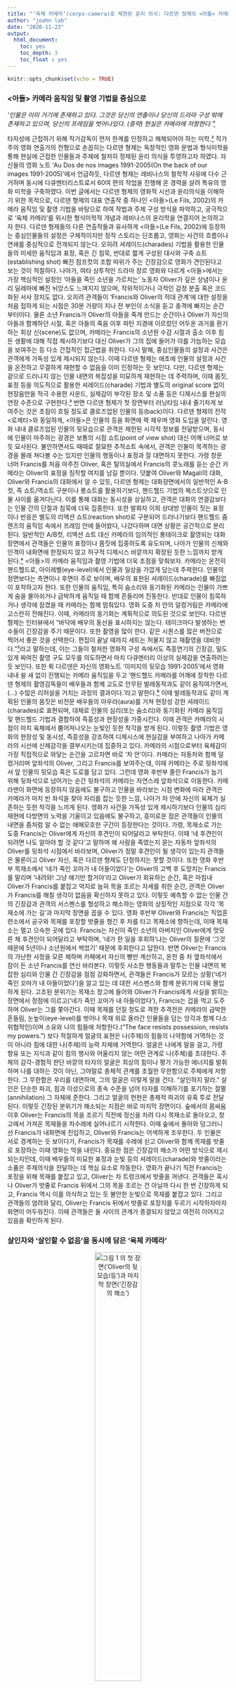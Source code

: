 ```yaml
---
title: "‘육체 카메라’(corps-camera)로 체현된 윤리 의식: 다르덴 형제의 <아들> 카메라 움직임 및 촬영 기법을 중심으로"
author: "joahn lab"
date: "2020-11-23"
output: 
  html_document:
    toc: yes
    toc_depth: 3
    toc_float : yes
---
```


```r
knitr::opts_chunk$set(echo = TRUE)
```

### <아들> 카메라 움직임 및 촬영 기법을 중심으로

<i>‘인물은 이미 거기에 존재하고 있다. 그것은 당신의 연출이나 당신의 드라마 구성 밖에 존재하고 있으며,
당신의 프레임을 벗어나있다. (중략) 현실은 카메라에 저항한다.’</i><span id="a1">[¹](#1)</span>

  타자성에 근접하기 위해 작가감독이 먼저 한계를 인정하고 해체되어야 하는 미학.<span id="a2">[²](#2)</span> 작가주의 영화 연출가의 전형으로 손꼽히는 다르덴 형제는 독창적인 영화 문법과 형식미학을 통해 현실에 근접한 인물들과 주제에 철저히 정제된 윤리 의식을 투영하고자 하였다. 자신들의 영화 노트 ‘Au Dos de nos images 1991-2005(On the back of our images 1991-2005)’에서 언급하듯, 다르덴 형제는 레비나스의 철학적 사유에 다수 근거하며 동시에 다큐멘터리스트로서 60여 편의 작업을 진행해 온 경력을 살려 특유의 영화 미학을 구축하였다. 이번 글에서는 다르덴 형제의 영화적 시선과 윤리의식을 이해하기 위한 목적으로, 다르덴 형제의 대표 연출작 중 하나인 <아들>(Le Fils, 2002)의 카메라 움직임 및 촬영 기법을 바탕으로 하여 작법과 주제 구성 방식을 파악하고, 궁극적으로 ‘육체 카메라’를 위시한 형식미학적 개념과 레비나스의 윤리학을 연결지어 논의하고자 한다.
  다르덴 형제들의 다른 연출작들과 유사하게 <아들>(Le Fils, 2002)에 등장하는 중심인물들의 설정은 구체적이지만 정작 스토리는 단조롭고, 영화는 사건의 흐름이나 연쇄를 중심적으로 전개되지 않는다. 오히려 셔레이드(charades) 기법을 활용한 인물들의 미세한 움직임과 표정, 혹은 긴 침묵, 반대로 짧게
구성된 대사와 구축 쇼트(establishing shot) 빠진 점프컷의 조합 따위가 주는 긴장감으로 영화가 견인된다고 보는 것이 적절하다. 나아가, 여타 상투적인 드라마 장르 영화와 다르게 <아들>에서는 가장 핵심적인 설정인 ‘아들을 죽인 소년을 가르치는’ 노동자 Oliver가 깊은 상념이나 윤리 딜레마에 빠진 뉘앙스도 느껴지지 않으며, 작위적이거나 극적인 감정 분출 혹은 코드화된 서사 장치도 없다. 오히려 관객들이 ‘Francis와 Oliver의 적대 관계’에 대한 설정을 처음 접하게 되는 시점은 30분 가량이 지나 전 부인이 소식을 듣고 충격에 빠지는 순간부터이다. 물론 소년 Francis가 Oliver의 아들을 죽게 만드는
순간이나 Oliver가 자신의 아들과 함께하던 시절, 혹은 아들의 죽음 이후 파탄 지경에 이르렀던 어두운 과거를 환기하는 회상 신(scene)도 없으며, 카메라는 Francis의 소년원 수감 시절과 출소 이후 힘든 생활에 대해 직접 제시하기보다 대신 Oliver가 그의 집에 들어가 이를 가늠하는 모습을 보여주는 등 다소 간접적인 접근법을 취한다. 다시 말해, 중심인물들의 설정과 사건은 관객에게 가독성 있게 제시되지 않는다. 이때 다르덴 형제는 애초에 인물의 설정과 사건을 온전하고 무결하게 재현할 수 없음을 이미 인정하는 듯 보인다. 다만, 다르덴 형제는 겉으로 드러나지 않는 인물 내면의 복잡성을 미묘하게 재현하는 데 주력하며, 이때 몸짓, 표정 등을 의도적으로 활용한 셔레이드(charade) 기법과 별도의 original score 없이 현장음만을 적극 수용한 사운드, 실제감이 부각된 장소 및 소품 등은 디제시스를 현실의 연장 수준으로 구현한다.<span id="a3">[³](#3)</span>
  반면 다르덴 형제가 첫 장면부터 러닝타임 내내 줄기차게 보여주는 것은 초점이 흐릴 정도로 클로즈업된 인물의 등(back)이다. 다르덴 형제의 전작 <로제타>와 동일하게, <아들>은 인물의 등을 화면에 꽉 채우며 영화 도입을 알린다. 영화 내내 클로즈업된 인물의 뒷모습으로 관객은 제한된 시각적 정보를 전달받으며, 동시에 인물이 마주하는 광경은 보통의 시점 쇼트(point of view shot) 대신 어깨 너머로 보듯 묘사된다. 불안하면서도 때때로 절묘한 추적쇼트 속에서, 관객은 인물이 목격하는 광경을 몰래 쳐다볼 수는 있지만 인물의 행동이나 표정과 잘 대면하지 못한다. 가령 창문 너머 Francis를 처음 마주친 Oliver, 혹은 탈의실에서 Francis의 콧노래를 듣는 순간 카메라는 Oliver의 표정을 짐작할 여지를 남길 뿐이다. 덧붙여 Oliver와 Magali의 대화, Oliver와 Francis의 대화에서 알 수 있듯, 다르덴 형제는 대화장면에서의 일반적인 A-B컷, 즉 쇼트/역쇼트 구분이나 롱쇼트를 활용하기보다, 핸드헬드 기법의 체스트샷으로 인물 사이를 옮겨다닌다. 이를 통해 대화는 동시성을 상실하고, 관객은 대화의 연결감보다는 인물 간의 단절과 침묵에 더욱 집중한다. 또한 발화자 이외 상대방 인물이 짓는 표정이나 반응은 별도의 리액션 쇼트(reaction shot)로 구분되어 드러나기보다 핸드헬드 줌렌즈의 움직임 속에서 프레임 안에 들어왔다, 나갔다하며 대면 상황은 공간적으로 분리된다. 일반적인 A/B컷, 리액션 쇼트 대신 카메라의 임의적인 롱테이크로 촬영되는 대화 장면에서 관객들은 인물의 표정이나 몸짓에 집중하도록 유도되며, 나아가 인물의 신체와 인격이 내화면에 한정되지 않고 허구적 디제시스 바깥까지 확장된 듯한 느낌까지 받게 된다.<span id="a4">[⁴](#4)</span>
<아들>의 카메라 움직임과 촬영 기법에 더욱 초점을 맞춰보자. 카메라는 온전히 핸드헬드로, 아이레벨(eye-level)에서 인물과 일상을 가깝게 담는데 주력한다. 인물의 정면보다는 측면이나 후면이 주로 보이며, 배우의 표현된 셔레이드(charade)를 빠짐없이 포착하고자 한다. 또한 인물의 움직임, 특히
숨소리와 동기화된 카메라는 인물이 가쁘게 숨을 몰아쉬거나 급박하게 움직일 때 함께 흔들리며 진동한다. 반대로 인물이 침묵하거나 생각에 잠겼을 때 카메라는 함께 멈춰있다. 영화 도중 차 안의 덜컹거림은 카메라에 고스란히 전해진다. 
 이때, 카메라의 동기화는 계획적으로 의도된 것으로 보인다. 다르덴 형제는 인터뷰에서 “바닥에 배우의 동선을 표시하지는 않는다. 테이크마다 발생하는 변수들이 긴장감을 주기 때문이다. 또한 촬영을 많이 한다. 같은 시퀀스를 많은 버전으로 찍어서 좋은 것을 선택한다. 편집이 끝날 때까지 세트는 허물지 않고 재촬영을 대비한다.”<span id="a5">[⁵](#5)</span>라고 말하는데, 이는 그들이 철저한 영화적 구성 속에서도 즉흥연기의 긴장감, 밀도
있게 짜여진 촬영 구도 모두를 의도하면서 마치 다큐멘터리 이상의 실제감을 연출하려는 듯 보인다. 또한 뤽 다르덴은 자신의 영화노트 ‘이미지의 뒷모습 1991-2005’에서 영화 내내 쉴 새 없이 진행되는 카메라 움직임을 두고 ‘핸드헬드 카메라를 어깨에 장착한 다르덴 형제의 촬영감독들이 배우들과 함께 고도로
안무된 발레동작과도 같이 움직여가면서, (...) 수많은 리허설을 거치는 과정의 결과이다.’라고 말한다.<span id="a6">[⁶](#6)</span>
  이때 발레동작과도 같이 계획된 인물의 몸짓은 비전문 배우들의 아우라(aura)를 거쳐 현장성 강한 셔레이드(charades)로 표현되며, 대체로 인물의 심리(또는 숨소리)와 동기화된 카메라 움직임 및 핸드헬드 기법과 결합하여 즉흥성과 현장성을 가중시킨다. 이때 관객은 카메라의 시점이 마치 육체에서
뿜어져나오는 눈빛인 듯한 착각을 받게 된다. 
  이렇듯 촬영 기법은 영화의 현장성 및 동시성, 즉흥성을 강조하여 디제시스에 현실감을 부여하고 나아가
카메라의 시선에 신체감각을 결부시키는데 집중하고 있다. 카메라의 시점으로부터 육체감이 가장 직접적으로 와닿는 순간을 고르자면 바로 ‘차 안’이다. 카메라는 자동차와 함께 덜컹거리며 앞좌석의 Oliver, 그리고 Francis를 보여주는데, 이때 카메라는 주로 뒷좌석에서 앞 인물의 뒷모습 혹은 도로를 담고
있다. 그런데 영화 후반부 졸린 Francis가 눕기 위해 뒷좌석으로 넘어가는 순간 뒷좌석의 카메라는 자연스레 앞좌석으로 이동한다. 카메라맨이 화면에 등장하지 않음에도 불구하고 인물을 바라보는 시점 변화에 따라 관객은 카메라가 마치 빈 좌석을 찾아 자리를 잡는 듯한 느낌, 나아가 차 안에 자신의 육체가 실존하는 듯한 착각을 느끼게 된다.
  영화가 사건을 가독성 있게 제시하기보다 인물의 심리 재현에 다방면의 노력을 기울이고 있음에도 불구하고, 흥미로운 점은 관객들이 인물의 내면을 좀처럼 알 수 없는 애매모호한 구간이 등장한다는 것이다. 가령, 목재소로 가는 도중 Francis는 Oliver에게 자신의 후견인이 되어달라고 부탁한다. 이때 ‘네
후견인이 되려면 나도 알아야 할 것 같다’고 말하며 왜 사람을 죽였는지 묻는 자동차 앞좌석의 Oliver를 뒷좌석 시점에서 바라보며, Oliver가 정말 후견인이 될 생각이 있는지 관객들은 물론이고 Oliver 자신, 혹은 다르덴 형제도 단정하지는 못할 것이다. 또한 영화 후반부 목재소에서 ‘네가 죽인 꼬마가 내 아들이었다’는 Oliver의 고백 후 도망치는 Francis를 말리며 ‘내려와! 그냥 얘기만 할거야’라고 Oliver가 회유하는 순간, 혹은 마침내 Oliver가 Francis를 붙잡고 억지로 눕혀 목을 조르는 자세를 취한 순간, 관객은 Oliver가 Francis를 해칠 생각이 없음을 확신하지 못하고 있다.
  이렇듯 예측할 수 없는 인물 간의 긴장감과 관객의 서스펜스를 형성하고 해소하는 영화의 상징적인 지점으로 각각 ‘목재소에 가는 길’과 마지막 장면을 꼽을 수 있다. 영화 후반부 Oliver와 Francis는 직업훈련소에서 공구와 목재를 포장할 밧줄을 챙긴 후 차를 타고 목재소에 향하는데, 이때 목재소는 멀고
으슥한 곳에 있다. Francis는 자신이 죽인 소년의 아버지인 Oliver에게 멋모른 채 후견인이 되어달라고 부탁하며, ‘네가 한 일을 후회하’냐는 Oliver의 질문에 ‘그것 때문에 5년이나 소년원에서 썩었기’ 때문에 후회한다고 답한다. 반면 Oliver는 Francis의 가난한 사정을 모른 체하며 카페에서 자신의
빵만 계산하고, 운전 중 차 옆좌석에서 잠이 든 소년 Francis를 연신 바라본다. 이렇듯 사소한 행동들과 말투는 인물 내면의 복잡한 심리와 인물 간 긴장감을 점점 강화하면서, 관객들은 Francis가 모르는 상황(‘네가 죽인 꼬마가 내 아들이었다’)을 알고 있는 데 대한 서스펜스와 함께 분위기에 더욱 몰입하게 된다. 고조된 분위기는 목재소 창고에 들어와 Oliver가 Francis에게 사실을 밝히는 장면에서 정점에 이르고(‘네가 죽인 꼬마가 내 아들이었다’), Francis는 겁을 먹고 도주하며 Oliver는 그를 쫓아간다. 이때 목재를 던질 정도로 격한 추격전은 카메라의 급박한 흔들림, 눈높이(eye-level)를 벗어나 목재 위로 올라간 인물들을 담는 앙각과 함께 다소 위협적인)이며 소유와 나의 힘들에 저항한다.(“The face resists possession, resists my powers.”) 보다 적절하게 얼굴의 표현은 나(주체)의 힘들의 나약함에 거역하는 것이 아니라 힘에 대한 나(주체)의 능력 자체에 거역한다. 얼굴은 나에게 말을 걸고, 가령 향유 또는 지식과 같이 힘의 행사와 어울리지 않는 어떤 관계로 나(주체)를 초대한다. 주체의 감각-경험적 판단 바깥의 타자의 얼굴은 최상의 힘이나 평가 가능한 에너지를 발휘하며 나를 대하는 것이 아닌, 그야말로 총체적 관계를 초월한 무한함으로 주체에게 저항한다. 그 무한함은 우리를 대면하며, 그의 얼굴은 이렇게 말을 건다. “살인하지 말라.” 살인은 단순한 파괴, 힘과 이성으로의 종속 수준을 넘어 타자를 이해하기를 포기하는 절멸(annihilation) 그 자체에 준한다. 그리고 얼굴의 현현은 총체적 파괴의 유혹 투로 전달된다.
이렇듯 긴장된 분위기가 해소되는 지점은 바로 마지막 장면이다. 숲에서의 몸싸움 이후 Oliver는 Francis의 목을 조르기 직전에 정신을 차려 다시 목재소로 돌아오고, 창고에서 가져온 목재들을 차수레에 실어나르기 시작한다. 이때 숲에서 돌아와 덩그러니 선 Francis가 내화면에 진입하고, Oliver와 Francis는
어색하게 조우한다. 두 인물은 서로 경계하는 듯 보이다가, Francis가 목재를 수레에 싣고 Oliver와 함께 목재를 밧줄로 포장하는 이때 영화는 막을 내린다. 중요한 점은 긴장감의 해소가 어떤 방식으로 제시되는지인데, 이때 배우들의 미묘한 표정과 눈빛 등의 셔레이드(charade)와 밧줄이라는 소품은
주제의식을 전달하는 데 핵심 요소로 작동한다.
영화가 끝나기 직전 Francis는 포장을 위해 목재를 붙잡고 있고, Oliver는 차 트렁크에서 밧줄을 꺼낸다. 관객들은 혹시나 Oliver가 밧줄로 Francis 뒤에서 그의 목을 조르는 건 아닐까 다시 한 번 긴장하게 되고, Francis 역시 이를 의식하고 있는 듯 불안한 눈빛으로 목재를 붙잡고 있다. 그리고 관객들의 염려와 달리, Oliver는 Francis 뒤에서 밧줄로 포장지를 두르기 시작하자마자 화면이 어두워진다. 이때 관객들은 둘 사이의 관계가 종결되지 않았고 여전히 이어지고 있음을 확인하게 된다.

### 살인자와 ‘살인할 수 없음’을 동시에 담은 ‘육체 카메라’

<center>
![그림 1 <아들>의 첫 장면(‘Oliver의 뒷모습/등’)과 마지막 장면(‘긴장감의 해소’)](/home/joahn/documents/blog/content/posts/lefils.png){ width=50% }
</center>

  영화 중반 직업훈련을 마친 Francis를 집에 바래다주는 Oliver에게 전 부인 Magali가‘왜 그러는 거야?’라고 물었을 때, Oliver는 ‘나도 모르겠어’라고 답한다. Oliver가 왜 러닝타임 내내 Francis와 관계를 이어나가는 것을 포기하지 않았는지 납득하기란 쉽지 않으며, 영화가 끝난 이후 둘은 어떻게 관계를 이어나갈 것인지는 묘연하다. 다만 다르덴 형제가 자신들의 영화 미학과 작법에 투영한 윤리의식을 점검하면서 두 인물의 관계맺기가 시사하는 바를 추론해 볼 수 있으며, 이 글에서는 레비나스 사유와의 연결에 집중하고자 한다.
  다르덴 형제 특유의 작가주의 연출 미학은 그들이 영화를 무엇으로 이해하고 있는지에서 출발한다. 다르덴 형제는 영화를 ‘인간성에 접근하는 방식’이며(a way of gaining access to humanity), ‘영화의 사명은 인간(적) 응시를 포착하는 것’(the vocation of cinema is to capture the human gaze)<span id="a7">[⁷](#7)</span>으로 규정한다. 이때 다르덴 형제가 제시하고자 하는 인간성에 가장 큰 지대한 영향을 준 사상가로 단연 레비나스를 뽑을 수 있다. ‘타자의 현상학’을 전면에 내세운 철학자 레비나스는 다르덴 형제의 영화가 지향하는 인간적 응시, 즉 타자성(alterity)을 완결 및 고정된 총체(totality)의 일부 혹은 자기-동일성(self-sameness)으로 편입하지 않으려는 미학적 도전의 풍부한 이론적 바탕을 제공한다. 실제로 다르덴 형제의 첫 장편 극영화 연출작이자 공교롭게 레비나스가 세상을 떠난 당시 촬영된 <약속>(La Promesse, 1996)에 대해 뤽 다르덴은 이렇게 회고한다. ‘그 영화(‘약속’)는 궁극적으로 대면-마주침에 도달하기 위한 시도로 볼 수 있다.’<span id="a8">[⁸](#8)</span>
 대면-마주침(‘face-to-face encounter’)은 레비나스가 주창한 타인의 얼굴(‘visage/face of the Other/other’) 개념과 직결된다. 이때 얼굴은 ‘나와 타인 사이에 일어나는 윤리적 사건’으로서 총체(totality)를 벗어난 현현(‘epiphany’)이며 소유와 나의 힘들에 저항한다.(“The face resists possession, resists my powers.”) 보다 적절하게 얼굴의 표현은 나(주체)의 힘들의 나약함에 거역하는 것이 아니라 힘에 대한 나(주체)의 능력 자체에 거역한다. 얼굴은 나에게 말을 걸고, 가령 향유 또는 지식과 같이 힘의 행사와 어울리지 않는 어떤 관계로 나(주체)를 초대한다.<span id="a9">[⁹](#9)</span> 주체의 감각-경험적 판단 바깥의 타자의 얼굴은 최상의 힘이나 평가 가능한 에너지를 발휘하며 나를 대하는 것이 아닌, 그야말로 총체적 관계를 초월한 무한함으로 주체에게 저항한다. 그 무한함은 우리를 대면하며, 그의 얼굴은 이렇게 말을 건다. <strong>“살인하지 말라.”</strong><span id="a10">[¹⁰](#10)</span> 살인은 단순한 파괴, 힘과 이성으로의 종속 수준을 넘어 타자를 이해하기를 포기하는 절멸(annihilation) 그 자체에 준한다. 그리고 얼굴의 현현은 총체적 파괴의 유혹으로서뿐만 아니라, 이 유혹과 시도에 대한 순수하게 윤리적인 불가능성으로서 살인의 유혹에 대한 무한함을 재단할 가능성을 생산한다. 결국 얼굴의 현현과 ‘살인할 수 없음’은 모두 윤리적이다.<span id="a11">[¹¹](#11)</span>

<center>
![그림 2 <로제타>(Rosetta, 1999)의 마지막 시퀀스](/home/joahn/documents/blog/content/posts/rosetta.png){ width=50%}
</center>

<아들>의 전작이자 형식상 유사한 <로제타>의 마지막 장면은 다르덴 형제가 레비나스의 ‘살인할 수 없음’과 ‘대면-마주침’ 개념을 영상 매체에 구현하는 방식을 효과적으로 보여준다. 빈민 실업자인 주인공 로제타는 결말부에 이르러 자신이 생활하는 여행용 캠핑카 안에서 자살을 시도하는데, 이때 가스가 다 떨어진다. 얼마 남지 않은 돈으로 가스통을 산 후 캠핑카로 힘겹게 옮기다가, 배신한 친구 리케의 분노한 눈빛에 좌절하며 주저앉는다. 이때 리케는 주저앉아 흐느끼는 로제타를 일으켜 세워주고, 로제타는 화면 밖 리케를 바라본다. 다르덴 형제는 로제타와 리케의 대면을 내화면에 가독성 있게 제시하는 대신, 리케의 얼굴을 관객이 볼 수 없도록, 나아가 로제타가 단지 리케뿐 아니라 타자의 얼굴을 마주하는 듯 제시한다. 이 얼굴은 신이 아닌 리케의 형상으로, 압도적인 위력이 아닌 가르침의 무한함으로 로제타를 대면한다. 이 얼굴은 분명 관객의 감각-경험 바깥에 있지만 내면의 울림을 주고 있으며, 이 얼굴로 인해 로제타는 당장 삶을 포기하지 않을 것이다. 이 얼굴은 ‘살인할 수 없음’을 말하고 있기 때문이다.<span id="a13">[¹³](#13)</span>
  <아들>로 돌아와보자. Oliver와 Francis는 직업훈련소의 스승과 제자로 관계를 맺는데, 이는 레비나스가 내세운 Master-student 간 가르침의 외재적 무한함을 상기시킨다. 즉, 이들의 관계 맺기 시도는 단지 노동의 재생산 혹은 전과자 교화 등 사회구조적인 쟁점을 상징하는 것을 넘어, 오히려 인간성을 잃지 않는 윤리적 관계에 대한 모색에 가깝다. 이때 관객은 영화의 윤리적 관계에 대한 모색에 초대되어, 살인자 Francis에 대한 ‘살인할 수 없음’의 명령에 침묵하고 번민하는 Oliver를 지켜보게 된다. 이 두 인물 간의 거리는 영화 중반부 ‘줄자’로 잴 수 있을만큼 계산되고 철저히 분리되어 있고, 대화는 보통 핸드헬드로 단절되며 같은 곳을 바라보는 평행선에 선 채 짧은 말들이 오고 간다. 그러나 두 인물은 러닝타임 내내 노동과 가르침을 통해 점점 근접해지며, 영화 후반부에 이르러서는 숲에서의 격한 몸싸움을 통해 어느 때보다 근접하게 된다. 이때 Oliver에게 내려진 ‘살인할 수 없음’ 명령(레비나스에 따르면 이 ‘살인할 수 없음’ 명령은 타자의 총체적 파괴임과 동시에, 타자에 대한 이해를 완전히 포기함을 지칭하기도 한다)과 살인자 Francis의 병치가 주는 서사적 긴장감은 어느 때보다 진동하는 카메라를 통해 제시되고 있다.
  앞서 분석하였듯, 현장성과 즉흥성을 의도한 카메라 움직임과 촬영 기법의 조합은 카메라의 시선이 마치 육체에서 뿜어져나오는 듯한 착각을 준다. 그리고 촬영감독과 촬영 보조의 발레 동작처럼 의도된 움직임을 통해 얻어진 이 시선을 두고 뤽 다르덴은 ‘육체 카메라’(corps-camera)라고 이름 붙인다. ‘육체 카메라’(corps-camera)란 뤽 다르덴이 고안한 단어로, 마치 유령처럼 눈에 보이지 않지만 디제시스 내에 체현된 듯한 카메라, 동시에 인물 내면의 보이지 않는 장소(‘the brush with the invisible body within the visible body’<span id="a14">[¹⁴](#14)</span>)를 촬영하는 카메라를 의미한다. 이 영화적 육체는 관객의 시청각과 동기화된 후 마치 관객이 유령이 되어 쉽사리 보이지 않는 인물 내면을 체험하는 것을 가능하게 한다. 더불어 핸드헬드와 클로즈업 속에서 초점과 중심을 잃고 요동치는 제한된 시청각 경험 속에서 관객은 ‘몸과 물체들을 통해 흐르는 어떤 에너지<span id="a15">[¹⁵](#15)</span>)’를 느낀다. 이 에너지는 인물의 내면을 직접 말하거나, 극적인 서사장치로 드러내어 상투적인 동일시 효과를 경유하지 않고도, 즉 관객들이 철저하게 자신들의 경험에서 인물을 이해하지 않고도 생생하게 열린 감각을 통해 인물들의 공감을 시도하고 타자를 ‘있는 그대로’ 받아들일 수 있는 가능성을 보여준다. 나아가 디제시스는 현실에 동일시되는 거울이 아니며, 인물은 관객이 동일시하거나 관음할 대상으로 기능하지 않는다. ‘육체-카메라는 동일시와 거리두기 사이의 실패를 거듭하면서 인물과 관객 간 관계 맺기의 새로운 공간을 열어준다.’<span id="a16">[¹⁶](#16)</span>

### 결론

이번 글에서는 카메라 움직임 및 촬영 기법을 위시한 시각적 제시 방법에 집중하여 다르덴 형제의 ‘육체 카메라’ 개념을 분석하였지만, 다르덴 형제는 현장 소음과 숨소리 등 청각적 요소 역시 적극적으로 활용하였으며, 연기 이론, 몽타주, 미장셴, 로케이션 및 소품 등 다양한 측면에서 주제의식을 구성하고 구체화했다. 또한 주변화된 개인들의 초상을 주제화하며 벨기에 사회 시스템에 대해 분석적인 접근을 취했으며, 노동과 인간 소외, 가족 해체 현상 등 다양한 사회적 쟁점을 냉철하게 다뤄온 점도 특기할 만하다.
 레비나스는 대표작 ‘전체성과 무한: 외재성에 대한 에세이’에서, 다음과 같이 밝힌다. ‘윤리는 안광학(optics)이다; 그러나 그것은 완전히 다른 유형의 관계 혹은 지향으로서, 비전(vision, 전망, 상상)의 개관적이고 총체화하며 객관화하는 본성이 없는, 즉 이미지 없는 비전(a “vision” without image)이다.’<span id="a17">[¹⁷](#17)</span> 다르덴 형제는 레비나스의 이미지 없는 비전, 즉 ‘타자의 현상학’을 바탕으로 자신들의 고유한 영화미학을 구축하고, 영화라는 시청각 매체 속에서 레비나스의 사유를 계승하고자 했다. 레비나스에게 ‘프로덕션’(production)이라는 단어는 이중적이며 애매한 성질을 갖는데, 즉 ‘존재의 발효’(사건이 “생성된다”, 자동차가 “생산된다”)와 ‘드러나는 것 혹은 전시/노출’(논쟁이 ‘보여지다’, 배우가 ‘보여지다’’)을 모두 일컫는다. 이 동사의 애매성은 존재가 초래되며(is brought about) 동시에 밝혀지는(is revealed) 작동 자체의 본질적 애매함을 담고 있다. 다르덴 영화의 ‘프로덕션’은 이 ‘본질적 애매함’을 포착하고자 하는데, 다르덴 형제의 영화 작업, 즉 프로덕션은 인물과 사건을 드러내보이는 동시에 현실과 맞먹는 디제시스를 생성하고자 하기 때문이다. 다시 말해, 디제시스는 영화적 동일시나 거리두기의 차원을 넘어, 재현 아닌 재현으로서 현실 세계 속 타자를 향한 욕망의 환유(metonymy)가 된다.


### 참고

<span id="1">¹</span> Bert Cardullo (2011), World Directors in Dialogue, Lanham: Scarecrow, p 101.[⏎](#a2)<br>
<span id="2">²</span> 박은지 (2015), 우정의 정치학 - 다르덴 형제 영화의 숨막히는 생명력, 앙가주망의 역사와 오늘날의 앙가주망: 2015년도 프랑스학회 가을학술대회, p 91.[⏎](#a2)<br>
<span id="3">²</span> 유사하게, Mike D’Angelo이라는 블로거는 ‘지난번에 내가 본 영화’가 아닌 ‘작년에 내가 알던 사람들에게 생긴 일’과 같이 느끼는 혼란스러운 관람경험’이라고 재치있게 표현했다. (Mike D’Angelo. 1997. “Review of La promesse.” The Man Who Viewed Too Much [weblog], May 26. [!http://www.panix.com/~dangelo/col12.html#/apr.htm/)] [⏎](#a3)<br>
<span id="4">⁴</span> 위의 지적과 유사하게 Sara Cooper는 ‘Their framing brings fictional lives into being but can never fully contain them: their characters’ bodies overflow the edges of the frame, rather than being contained within the shots.’라고 말하며 뤽 다르덴이 자신의 작업 방식을 ‘연속성 있게 촬영하여 결국 인물들이 성장하는 것을 지켜보는 방법’(Luc Dardenne [2005], On the Back of Our Images (1991-2005). p 166)으로 언급한 사실을 인용하고 있다. Sara Cooper (2007), Mortal Ethics: Reading Levinas with the Dardenne Brothers, Film-Philosophy, 11.2. p 72.
[⏎](#a4)<br>
<span id="5">⁵</span> Anthony Kaufman, Interview article "Rosetta Directors Jean-Pierre and Luc Dardenne's Cinema of Resistance", http://www.IndieWire.com, 1999. 재인용: 박성훈 (2010), 장 피에르 다르덴과 뤼크 다르덴 영화에 나타난 스타일 연구 - 셔레이드 기법을 중심으로, 한서대학교 대학원, p 22
[⏎](#a5)<br>
<span id="6">⁶</span> Luc Dardenne (2005) Au Dos de nos images 1991-2005, p 175, 재인용: 박은지 (2015), 우정의 정치학 - 다르덴 형제 영화의 숨막히는 생명력, 앙가주망의 역사와 오늘날의 앙가주망: 2015년도 프랑스학회 가을학술대회, 91.
[⏎](#a6)<br>
<span id="7">⁷</span> Luc Dardenne, [2005] 2019. On the Back of Our Images (1991-2005). Translated by
Jeffrey Zuckerman and Sammi Skolmoski. Chicago: Featherproof Books. p.42.
[⏎](#a7)<br>
<span id="8">⁸</span> ibid p 42, 재인용: Sara Cooper (2007), Mortal Ethics: Reading Levinas with the Dardenne Brothers, Film-Philosophy, 11.2. p 71. 원문은 ‘Tout le film peut être vu comme une tentative d’arriver enfin au face-à-face’(The entire film can be seen as an attempt ultimately to reach the face-to-face encounter.)
[⏎](#a8)<br>
<span id="9">⁹</span> Emmanuel Levinas (1961), Totality and Infinity - An Essay on Exteriority(Totalité et Infini: essai sur l'extériorité), Martinus Nijhoff Publishers and Duquesne University Press, p 198.
[⏎](#a9)<br>
<span id="10">¹⁰</span> ibid. p 199. 영문은 다음과 같다. “This infinity, stronger than murder, already resists us in his face, is his face, is the primordial expression, is the first word: “you shall not commit murder.”[⏎](#a10)<br>
<span id="11">¹¹</span> ibid. p 199, 영문은 다음과 같다. “The epiphany of the face brings forth the possibility of gauging the infinity of the temptation to murder, not only as a temptation to total ·destruction, but also as the
purely ethical impossibility of this temptation and attempt. (...) The epiphany of the face is ethical.”
[⏎](#a11)<br>
<span id="12">¹²</span> break-down image 출처: https://medialifecrisis.com/acting-out/popgap-28-rosetta-1999.html
[⏎](#a12)<br>
<span id="13">¹³</span> 여기서 조아라(2020)는 클로즈업된 얼굴-이미지와 ‘얼굴의 현현’(epiphany of the face)을 연결지으며, ‘라비브의 ‘클로즈업 얼굴 이미지’ 논의 , 즉 영화의 클로즈업 얼굴 그 자체에 타자성이 존재한다는 주장을 함께 고려하여 다르덴 형제 영화 속에 나타나는 ‘얼굴-이미지’ 자체를 탐구했다.’ 반대로 Sara Cooper(2007)는 조아라(2020)의 지적대로, ‘영화 속에 등장하는 인간의 얼굴보다는 대사와 서사 속에서 얼굴을 찾고자 노력하는 경향을 보인다.’ 두 논의 모두 본 글에 기여하는 바가 크다고 생각하지만, 나는 레비나스의 영화적 사유를 공공연히 주창한 다르덴 형제가 레비나스의 핵심 테제인 ‘얼굴’을 쉽사리 그의 사유와 대치되는 방식으로 재현했다고 보지 않는다. 가령, 레비나스는 이렇게 밝힌다. “얼굴로서 무언가를 드러내는 것은 드러난 것 그리고 순전히 현상적인 형태를 너머 무언가를 부과하는 것, 어떤 이미지의 중개 없이, 면대면의 바로 그 직접적임, 드러냄으로 축소될 수 없는 양식으로 누군가를 제시하는 것이다”(Levinas, 1961) 이외에도 레비나스는 얼굴이 외양을 띠지 않고 ‘불가시’(invisible)함을 논하고 있으므로 얼굴의 현현이 그대로 클로즈업된 얼굴-이미지로 제시되고 있다는 분석은 다소 위험해보인다. 즉, Sara Cooper의 지적대로 face-to-face 개념이 영화 매체로 구현되고 있지만 레비나스적 연결을 보여주는 것은 (<약속>의 마지막 장면에서처럼) 말 그대로 인물 간 대면하는 이미지가 아니라 오히려 ‘Igor가 양심 고백하며 비틀거리는 등’에 가깝다. 또한 뤽 다르덴(2005)은 <아들>의 시작부를 알리는 올리비에 구르메의 등을 마치 얼굴인 듯하다고 말한다.(“as if this back, this neck were speaking”) 따라서 클로즈업된 얼굴 이미지에서 이를 유추하기보다 앞서 언급한 외화면 얼굴과의 대면, 대면하지 않는 조우 상황, 혹은 등의 이미지들을 통해 논의하는 것이 더욱 적절하다고 본다. 결국 인물들은 분명 타자(other)이지만 인물들의 얼굴은 타자의 얼굴(face of the Other)이 아니며 이때 레비나스의 ‘얼굴’은 일종의 오용(catachresis)으로서 작동한다.(Judith Butler, 2004) 반면 나는 다르덴 형제가 클로즈업 기법을 통해 (타자와의) 근접하면서 혼란스러운 경험을 효과적으로 제시하고 있다고 보는데, 이는 조아라(2020)의 논점과 공명하고 있다.
(위 인용된 레비나스(1961) 영문은 다음과 같다. “To manifest oneself as a face is to impose oneself above and beyond the manifested and purely phenomenal form, to present oneself in a mode irreducible to manifestation, the very straightforwardness of the face to face, without the intermediary of any image...”)
[⏎](#a13)<br>
<span id="14">¹⁴</span> Sara Cooper (2007), Mortal Ethics: Reading Levinas with the Dardenne Brothers, Film-Philosophy, 11.2. (원어는 ‘l’affleurement du corps invisible dans le corps visible’(Luc Dardenne [2005], On the Back of Our Images (1991-2005). p 133))
[⏎](#a14)<br>
<span id="15">¹⁵</span> 재인용: 조아라 (2020), 타인의 얼굴 - 다르덴 형제 영화 <로제타>, <아들>에 나타난 얼굴 이미지의 타자성 연구, 연세대학교 커뮤니케이션 대학원, p 50. 원문 출처는 Luc Dardenne, [2005] 2019. On the Back of Our Images (1991-2005)
[⏎](#a15)<br>
<span id="16">¹⁶</span> 박은지 (2015), 우정의 정치학 - 다르덴 형제 영화의 숨막히는 생명력, 앙가주망의 역사와 오늘날의 앙가주망: 2015년도 프랑스학회 가을학술대회, p 91.[⏎](#a16)<br>
<span id="17">¹⁷</span> Emmanuel Levinas (1961), Totality and Infinity - An Essay on Exteriority(Totalité et Infini: essai sur l'extériorité), Martinus Nijhoff Publishers and Duquesne University Press, p 23. 영문은 다음과 같다. “Ethics is an optics. But it is a ‘vision’ without image, bereft of the synoptic and totalizing objectifying virtues of vision; a relation or an intentionality of a wholly different type-which this work seeks to describe.”
[⏎](#a17)<br>